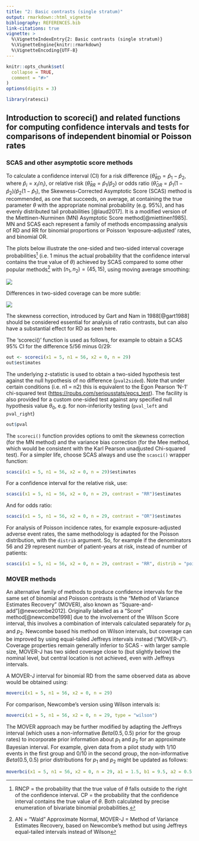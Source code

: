 ```yaml
---
title: "2: Basic contrasts (single stratum)"
output: rmarkdown::html_vignette
bibliography: REFERENCES.bib
link-citations: true
vignette: >
  %\VignetteIndexEntry{2: Basic contrasts (single stratum)}
  %\VignetteEngine{knitr::rmarkdown}
  %\VignetteEncoding{UTF-8}
---
```


```r
knitr::opts_chunk$set(
  collapse = TRUE,
  comment = "#>"
)
options(digits = 3)

```

```r
library(ratesci)
```

## Introduction to scoreci() and related functions for computing confidence intervals and tests for comparisons of independent binomial or Poisson rates

### SCAS and other asymptotic score methods

To calculate a confidence interval (CI) for a risk difference ($\hat \theta_{RD} = \hat p_1 - \hat p_2$, where $\hat p_i = x_i/n_i$), or relative risk ($\hat \theta_{RR} = \hat p_1 / \hat p_2$) or odds ratio ($\hat \theta_{OR} = \hat p_1 (1 - \hat p_2) / \hat p_2(1 - \hat p_1)$, the Skewness-Corrected Asymptotic Score (SCAS) method is recommended, as one that succeeds, on average, at containing the true parameter $\theta$ with the appropriate nominal probability (e.g. 95%), and has evenly distributed tail probabilities [@laud2017]. It is a modified version of the Miettinen-Nurminen (MN) Asymptotic Score method[@miettinen1985]. MN and SCAS each represent a family of methods encompassing analysis of RD and RR for binomial proportions or Poisson 'exposure-adjusted' rates, and binomial OR.

The plots below illustrate the one-sided and two-sided interval coverage probabilities[^1] (i.e. 1 minus the actual probability that the confidence interval contains the true value of $\theta$) achieved by SCAS compared to some other popular methods[^2] with $(n_1, n_2) = (45, 15)$, using moving average smoothing:

[^1]: RNCP = the probability that the true value of $\theta$ falls outside to the right of the confidence interval. CP = the probability that the confidence interval contains the true value of $\theta$. Both calculated by precise enumeration of bivariate binomial probabilities.

[^2]: AN = "Wald" Approximate Normal, MOVER-J = Method of Variance Estimates Recovery, based on Newcombe's method but using Jeffreys equal-tailed intervals instead of Wilson

![](images/summaryRD95_45,15os.png)

Differences in two-sided coverage can be more subtle:

![](images/summaryRD95_45,15.png)

The skewness correction, introduced by Gart and Nam in 1988[@gart1988] should be considered essential for analysis of ratio contrasts, but can also have a substantial effect for RD as seen here.

The 'scoreci()' function is used as follows, for example to obtain a SCAS 95% CI for the difference 5/56 minus 0/29:

```r
out <- scoreci(x1 = 5, n1 = 56, x2 = 0, n = 29)
out$estimates
```

````{=html}
<!---
For a Miettinen-Nurminen interval, set the argument `skew = FALSE`. For the closely-related Mee method, the variance bias correction would also be omitted:

```r
scoreci(x1 = 5, n1 = 56, x2 = 0, n = 29, skew = FALSE)$estimates
scoreci(x1 = 5, n1 = 56, x2 = 0, n = 29, skew = FALSE, bcf = FALSE)$estimates
```
--->
````

The underlying z-statistic is used to obtain a two-sided hypothesis test against the null hypothesis of no difference (`pval2sided`). Note that under certain conditions (i.e. n1 = n2) this is equivalent to the Egon Pearson 'N-1' chi-squared test (<https://rpubs.com/seriousstats/epcs_test>). The facility is also provided for a custom one-sided test against any specified null hypothesis value $\theta_0$, e.g. for non-inferiority testing (`pval_left` and `pval_right`)

```r
out$pval
```

The `scoreci()` function provides options to omit the skewness correction (for the MN method) and the variance bias correction (for the Mee method, which would be consistent with the Karl Pearson unadjusted Chi-squared test). For a simpler life, choose SCAS always and use the `scasci()` wrapper function:

```r
scasci(x1 = 5, n1 = 56, x2 = 0, n = 29)$estimates
```

For a confidence interval for the relative risk, use:

```r
scasci(x1 = 5, n1 = 56, x2 = 0, n = 29, contrast = "RR")$estimates
```

And for odds ratio:

```r
scasci(x1 = 5, n1 = 56, x2 = 0, n = 29, contrast = "OR")$estimates
```

For analysis of Poisson incidence rates, for example exposure-adjusted adverse event rates, the same methodology is adapted for the Poisson distribution, with the `distrib` argument. So, for example if the denominators 56 and 29 represent number of patient-years at risk, instead of number of patients:

```r
scasci(x1 = 5, n1 = 56, x2 = 0, n = 29, contrast = "RR", distrib = "poi")$estimates
```

### MOVER methods

An alternative family of methods to produce confidence intervals for the same set of binomial and Poisson contrasts is the "Method of Variance Estimates Recovery" (MOVER), also known as "Square-and-add"[@newcombe2012]. Originally labelled as a "Score" method[@newcombe1998] due to the involvement of the Wilson Score interval, this involves a combination of intervals calculated separately for $p_1$ and $p_2$. Newcombe based his method on Wilson intervals, but coverage can be improved by using equal-tailed Jeffreys intervals instead ("MOVER-J"). Coverage properties remain generally inferior to SCAS - with larger sample size, MOVER-J has two sided coverage close to (but slightly below) the nominal level, but central location is not achieved, even with Jeffreys intervals.

A MOVER-J interval for binomial RD from the same observed data as above would be obtained using:

```r
moverci(x1 = 5, n1 = 56, x2 = 0, n = 29)
```

For comparison, Newcombe's version using Wilson intervals is:

```r
moverci(x1 = 5, n1 = 56, x2 = 0, n = 29, type = "wilson")
```

The MOVER approach may be further modified by adapting the Jeffreys interval (which uses a non-informative $Beta(0.5, 0.5)$ prior for the group rates) to incorporate prior information about $p_1$ and $p_2$ for an approximate Bayesian interval. For example, given data from a pilot study with 1/10 events in the first group and 0/10 in the second group, the non-informative $Beta(0.5, 0.5)$ prior distributions for $p_1$ and $p_2$ might be updated as follows:

```r
moverbci(x1 = 5, n1 = 56, x2 = 0, n = 29, a1 = 1.5, b1 = 9.5, a2 = 0.5, b2 = 10.5)
```
